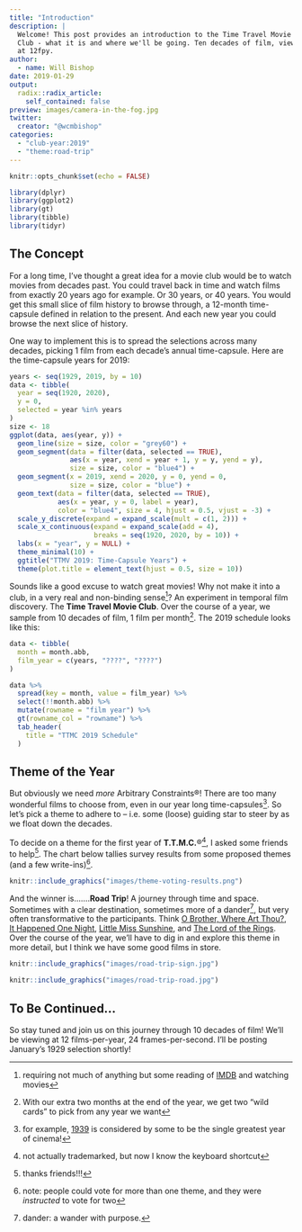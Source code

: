 ```yaml
---
title: "Introduction"
description: |
  Welcome! This post provides an introduction to the Time Travel Movie 
  Club - what it is and where we'll be going. Ten decades of film, viewed 
  at 12fpy.
author:
  - name: Will Bishop
date: 2019-01-29
output:
  radix::radix_article:
    self_contained: false
preview: images/camera-in-the-fog.jpg
twitter:
  creator: "@wcmbishop"
categories:
  - "club-year:2019"
  - "theme:road-trip"
---
```


```r
knitr::opts_chunk$set(echo = FALSE)

library(dplyr)
library(ggplot2)
library(gt)
library(tibble)
library(tidyr)
```

## The Concept

For a long time, I've thought a great idea for a movie club would be to watch movies from decades past. You could travel back in time and watch films from exactly 20 years ago for example. Or 30 years, or 40 years. You would get this small slice of film history to browse through, a 12-month time-capsule defined in relation to the present. And each new year you could browse the next slice of history.

One way to implement this is to spread the selections across many decades, picking 1 film from each decade's annual time-capsule. Here are the time-capsule years for 2019:

```r
years <- seq(1929, 2019, by = 10)
data <- tibble(
  year = seq(1920, 2020),
  y = 0,
  selected = year %in% years
)
size <- 18
ggplot(data, aes(year, y)) +
  geom_line(size = size, color = "grey60") +
  geom_segment(data = filter(data, selected == TRUE),
               aes(x = year, xend = year + 1, y = y, yend = y),
               size = size, color = "blue4") +
  geom_segment(x = 2019, xend = 2020, y = 0, yend = 0, 
               size = size, color = "blue") +
  geom_text(data = filter(data, selected == TRUE),
            aes(x = year, y = 0, label = year), 
            color = "blue4", size = 4, hjust = 0.5, vjust = -3) +
  scale_y_discrete(expand = expand_scale(mult = c(1, 2))) +
  scale_x_continuous(expand = expand_scale(add = 4),
                     breaks = seq(1920, 2020, by = 10)) +
  labs(x = "year", y = NULL) +
  theme_minimal(10) +
  ggtitle("TTMV 2019: Time-Capsule Years") +
  theme(plot.title = element_text(hjust = 0.5, size = 10))
```

Sounds like a good excuse to watch great movies! Why not make it into a  club, in a very real and non-binding sense^[requiring not much of anything but some reading of [IMDB](https://www.imdb.com) and watching movies]? An experiment in temporal film discovery. The **Time Travel Movie Club**. Over the course of a year, we sample from 10 decades of film, 1 film per month^[With our extra two months at the end of the year, we get two "wild cards" to pick from any year we want]. The 2019 schedule looks like this:

```r
data <- tibble(
  month = month.abb,
  film_year = c(years, "????", "????")
)

data %>% 
  spread(key = month, value = film_year) %>% 
  select(!!month.abb) %>% 
  mutate(rowname = "film year") %>% 
  gt(rowname_col = "rowname") %>%
  tab_header(
    title = "TTMC 2019 Schedule"
  )
```


## Theme of the Year

But obviously we need *more* Arbitrary Constraints®! There are too many wonderful films to choose from, even in our year long time-capsules^[for example, [1939](https://www.imdb.com/search/title?year=1939&title_type=feature&) is considered by some to be the single greatest year of cinema!]. So let's pick a theme to adhere to -- i.e. some (loose) guiding star to steer by as we float down the decades. 

To decide on a theme for the first year of **T.T.M.C.**®^[not actually trademarked, but now I know the keyboard shortcut], I asked some friends to help^[thanks friends!!!]. The chart below tallies survey results from some proposed themes (and a few write-ins)^[note: people could vote for more than one theme, and they were *instructed* to vote for two]. 

```r
knitr::include_graphics("images/theme-voting-results.png")
```

And the winner is.......**Road Trip**! A journey through time and space. Sometimes with a clear destination, sometimes more of a dander^[dander: a wander with purpose.], but very often transformative to the participants. Think [O Brother, Where Art Thou?](https://www.imdb.com/title/tt0190590), [It Happened One Night](https://www.imdb.com/title/tt0025316), [Little Miss Sunshine](https://www.imdb.com/title/tt0449059), and [The Lord of the Rings](https://www.imdb.com/title/tt0120737).
Over the course of the year, we'll have to dig in and explore this theme in more detail, but I think we have some good films in store. 

<aside>
```r
knitr::include_graphics("images/road-trip-sign.jpg")
```
</aside>

```r
knitr::include_graphics("images/road-trip-road.jpg")
```


## To Be Continued...

So stay tuned and join us on this journey through 10 decades of film! We'll be viewing at 12 films-per-year, 24 frames-per-second. I'll be posting January's 1929 selection shortly!

